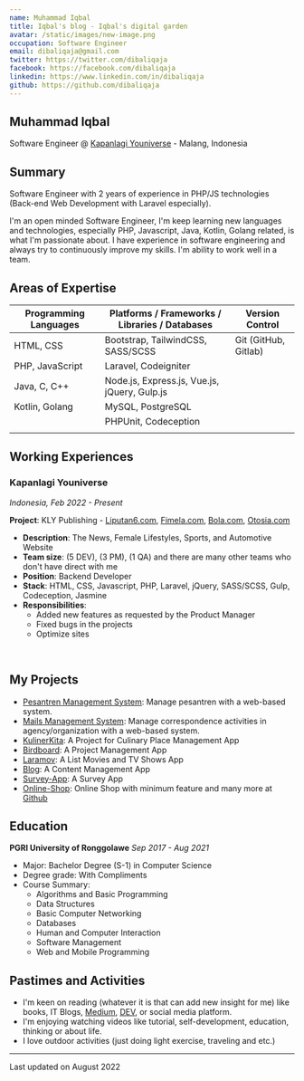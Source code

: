 ```yaml
---
name: Muhammad Iqbal
title: Iqbal's blog - Iqbal's digital garden
avatar: /static/images/new-image.png
occupation: Software Engineer
email: dibaliqaja@gmail.com
twitter: https://twitter.com/dibaliqaja
facebook: https://facebook.com/dibaliqaja
linkedin: https://www.linkedin.com/in/dibaliqaja
github: https://github.com/dibaliqaja
---
```


## Muhammad Iqbal

Software Engineer @ [Kapanlagi Youniverse](https://kly.id) - Malang, Indonesia

## Summary

Software Engineer with 2 years of experience in PHP/JS technologies 
(Back-end Web Development with Laravel especially).

I'm an open minded  Software Engineer,
I'm keep learning new languages and technologies, especially PHP, Javascript, Java, Kotlin, Golang related, is what I'm passionate about.
I have experience in software engineering and always try to continuously improve my skills.
I'm ability to work well in a team.

## Areas of Expertise

| Programming Languages           | Platforms / Frameworks / Libraries / Databases       | Version Control        |
| ------------------------------- | -----------------------------------------------------|------------------------|
| HTML, CSS                       | Bootstrap, TailwindCSS, SASS/SCSS                    | Git (GitHub, Gitlab)   |
| PHP, JavaScript                 | Laravel, Codeigniter                                 |                        |
| Java, C, C++                    | Node.js, Express.js, Vue.js, jQuery, Gulp.js         |                        |
| Kotlin, Golang                  | MySQL, PostgreSQL                                    |                        | 
|                                 | PHPUnit, Codeception                                 |                        |
|                                 |                                                      |                        |

## Working Experiences

### Kapanlagi Youniverse

_Indonesia, Feb 2022 - Present_

**Project**: KLY Publishing - [Liputan6.com](https://liputan6.com), [Fimela.com](https://fimela.com), [Bola.com](https://bola.com), [Otosia.com](https://otosia.com)

- **Description**: The News, Female Lifestyles, Sports, and Automotive Website
- **Team size**: (5 DEV), (3 PM), (1 QA) and there are many other teams who don't have direct with me
- **Position**: Backend Developer
- **Stack**: HTML, CSS, Javascript, PHP, Laravel, jQuery, SASS/SCSS, Gulp, Codeception, Jasmine
- **Responsibilities**:
  - Added new features as requested by the Product Manager
  - Fixed bugs in the projects
  - Optimize sites

<br />

## My Projects

- [Pesantren Management System](https://github.com/dibaliqaja/pesantren-cms): Manage pesantren with a web-based system.
- [Mails Management System](https://github.com/dibaliqaja/mail-management): Manage correspondence activities in agency/organization with a web-based system.
- [KulinerKita](https://github.com/dibaliqaja/kulinerkita): A Project for Culinary Place Management App
- [Birdboard](https://github.com/dibaliqaja/birdboard): A Project Management App
- [Laramov](https://github.com/dibaliqaja/laramov): A List Movies and TV Shows App
- [Blog](https://github.com/dibaliqaja/blog-test): A Content Management App
- [Survey-App](https://github.com/dibaliqaja/survey_app): A Survey App
- [Online-Shop](https://github.com/dibaliqaja/larashop-test): Online Shop with minimum feature
and many more at [Github](https://github.com/dibaliqaja)

## Education

**PGRI University of Ronggolawe**
_Sep 2017 - Aug 2021_

- Major: Bachelor Degree (S-1) in Computer Science
- Degree grade: With Compliments
- Course Summary: 
  - Algorithms and Basic Programming
  - Data Structures
  - Basic Computer Networking
  - Databases
  - Human and Computer Interaction
  - Software Management
  - Web and Mobile Programming

## Pastimes and Activities

- I'm keen on reading (whatever it is that can add new insight for me) like books, IT Blogs, [Medium](https://medium.com/@dibaliqaja), [DEV](https://dev.to/dibaliqaja), or social media platform.
- I'm enjoying watching videos like tutorial, self-development, education, thinking or about life.
- I love outdoor activities (just doing light exercise, traveling and etc.)

---

Last updated on August 2022

